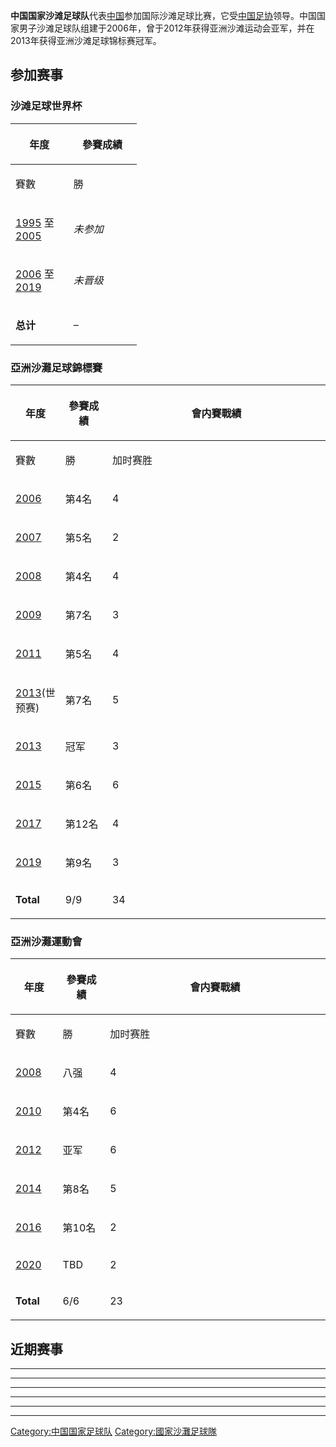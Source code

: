 {{Expand language|1=en|time=2021-07-28T08:51:22+00:00}}
{{Infobox national football team
|  Name               = 中国国家沙滩足球队
<!-- 注释出：| Badge              = China FA.svg -->
| Badge_size         = 150px
|  FIFA Trigramme     = CHN
| pattern_la1=_shoulder_stripes_white_stripes|pattern_b1=|pattern_ra1=_shoulder_stripes_white_stripes
| leftarm1=FF0000|body1=FF0000|rightarm1=FF0000|shorts1=FF0000|socks1=FF0000
| pattern_la2=|pattern_b2=|pattern_ra2=
| leftarm2=FFFFFF|body2=FFFFFF|rightarm2=FFFFFF|shorts2=FFFFFF|socks2=FFFFFF
|  Association        = [[中国足球协会|中国足球协会]]
|  Confederation      = [[亚足联|亚足联]] ([[亚洲|亚洲]]) 
|  Coach              = {{flagicon|ESP}} [[Ramiro_Figueiras_Amarelle|Amarelle]]
|  Most caps          = 
|  Top scorer         = 
|  Captain            = |
  First game         =  |
  Largest loss       =  |
  Largest win        =  |
}}
'''中国国家沙滩足球队'''代表[[中华人民共和国|中国]]参加国际沙滩足球比赛，它受[[中国足协|中国足协]]领导。中国国家男子沙滩足球队组建于2006年，曾于2012年获得亚洲沙滩运动会亚军，并在2013年获得亚洲沙滩足球锦标赛冠军。

==参加赛事==

===沙滩足球世界杯===
{| class="wikitable" style="text-align: center"
|-
!rowspan="2" width="15%" | 年度
!rowspan="2" width="25%" | 參賽成績
|-
!width="10%" | 賽數
!width="10%" | 勝
!width="10%" | 和
!width="10%" | 負
!width="10%" | 得球
!width="10%" | 失球
|-
|[[1995年沙灘足球世界盃|1995]] 至 [[2005年沙灘足球世界盃|2005]]||''未参加''||– || – || – || – || – || –
|-
|[[2006年沙灘足球世界盃|2006]] 至 [[2019年沙灘足球世界盃|2019]]||''未晋级''||– || – || – || – || – || –
|-
|'''总计''' ||– ||'''0'''||'''0'''||'''0'''||'''0'''||'''0'''||'''0'''
|}

===亞洲沙灘足球錦標賽===
{| class="wikitable" style="text-align: center"
|-
!rowspan="2" width="15%" | 年度
!rowspan="2" width="15%" | 參賽成績
!colspan="7" | 會内賽戰績
|-
!width="5%" | 賽數
!width="5%" | 勝
!width="5%" | 加时赛胜
!width="5%" | 点球胜
!width="5%" | 負
!width="5%" | 得球
!width="5%" | 失球
|-
|{{flagicon|UAE}} [[2006年亞洲沙灘足球錦標賽|2006]]||第4名||4||1||0||0||3||10||16
|-
|{{flagicon|UAE}} [[2007年亞洲沙灘足球錦標賽|2007]]||第5名||2||0||0||1||1||6||7
|-
|{{flagicon|UAE}} [[2008年亞洲沙灘足球錦標賽|2008]]||第4名||4||1||0||0||3||6||19
|-
|{{flagicon|UAE}} [[2009年亞洲沙灘足球錦標賽|2009]]||第7名||3||0||0||0||3||4||14
|-
|{{flagicon|Oman}} [[2011年亞洲沙灘足球錦標賽|2011]]||第5名||4||2||0||0||2||10||9
|-
|{{flagicon|Qatar}} [[2013_FIFA_Beach_Soccer_World_Cup_qualification_(AFC)|2013]](世预赛)||第7名||5||3||0||0||2||33||18
|-
|{{flagicon|CHN}} [[2013年亞洲沙灘足球錦標賽|2013]]||冠军||3||2||0||1||0||12||6
|-
|{{flagicon|Qatar}} [[2015年亞洲沙灘足球錦標賽|2015]]||第6名||6||2||0||1||3||16||28
|-
|{{flagicon|MAS}} [[2017年亞洲沙灘足球錦標賽|2017]]||第12名||4||0||0||0||4||3||24
|-
|{{flagicon|THA}} [[2019年亞洲沙灘足球錦標賽|2019]]||第9名||3||1||0||0||2||14||14
|-
!'''Total'''||9/9||34||10||0||2||23||102||149
|}

===亞洲沙灘運動會===
{| class="wikitable" style="text-align: center"
|-
!rowspan="2" width="15%" | 年度
!rowspan="2" width="15%" | 參賽成績
!colspan="7" | 會内賽戰績
|-
!width="5%" | 賽數
!width="5%" | 勝
!width="5%" | 加时赛胜
!width="5%" | 点球胜
!width="5%" | 負
!width="5%" | 得球
!width="5%" | 失球
|-
|{{flagicon|Indonesia}} [[2008年亞洲沙灘運動會沙灘足球比賽|2008]]||八强||4||1||0||1||2||12||12
|-bgcolor=#9acdff 
|{{flagicon|Oman}} [[2010年亞洲沙灘運動會沙灘足球比賽|2010]]||第4名||6||4||0||0||2||20||23
|- bgcolor="silver"
|{{flagicon|China}} [[2012年亞洲沙灘運動會沙灘足球比賽|2012]]||亚军||6||3||0||1||2||20||14
|-
|{{flagicon|Thailand}} [[2014年亞洲沙灘運動會沙灘足球比賽|2014]]||第8名||5||1||0||0||4||18||21
|-
|{{flagicon|Vietnam}} [[2016年亞洲沙灘運動會沙灘足球比賽|2016]]||第10名||2||0||0||0||2||8||16
|-
|{{flagicon|CHN}} [[2020年亞洲沙灘運動會沙灘足球比賽|2020]]||TBD||2||0||0||0||0||0||0
|-
!'''Total'''||6/6||23||9||0||2||12||78||86
|}

==近期赛事==
{{Football box
|date       = {{Start date|2019|3|7|df=y}}
|time       = {{UTZ|16:00|7}}
|team1      = {{beachsoccer-rt|LIB}}
|score      = 5–3
|team2      = {{beachsoccer|CHN}}
|goals1     = Abdullah {{goal|13||29}} <br> Fattal {{goal|16||30}} <br> Matar {{goal|28}}
|goals2     = 韩学庚 {{goal|5}} <br> 刘浩然 {{goal|13}} <br> 蔡伟明 {{goal|33}}
|stadium    = 主竞技场, [[芭堤雅|芭堤雅]], [[泰国|泰国]]
|attendance = 100
|referee    = {{flagicon|UZB}} Bakhtiyor Namazov
|report     = http://stats.the-afc.com/match_report/14829
}}
----
{{Football box
|date       = {{Start date|2019|3|9|df=y}}
|time       = {{UTZ|19:00|7}}
|team1      = {{beachsoccer-rt|CHN}}
|score      = 2–6
|team2      = {{beachsoccer|UAE}}
|goals1     = 郭旭宸蛟 {{goal|3}} <br> 刘易斯 {{goal|36}}
|goals2     = Karim {{goal|9}} <br> A. Ali {{goal|9||24}} <br> W. Mohammad {{goal|26}} <br> K. Ali {{goal|30}} <br> A. Beshr {{goal|32}}
|stadium    = 主竞技场, [[芭堤雅|芭堤雅]], [[泰国|泰国]]
|attendance = 200
|referee    = {{flagicon|JPN}} 佐藤誠
|report     = http://stats.the-afc.com/match_report/14831
}}
----
{{Football box
|date       = {{Start date|2019|3|11|df=y}}
|time       = {{UTZ|17:30|7}}
|team1      = {{beachsoccer-rt|CHN}}
|score      = 9–3
|team2      = {{beachsoccer|KGZ}}
|goals1     = 韩学庚 {{goal|12|pen.|15||30}} <br> 白帆 {{goal|18}} <br> 刘浩然 {{goal|19||30}} <br> 刘易斯 {{goal|24}} <br> 蔡伟明 {{goal|24||27}}
|goals2     = Diushenov {{goal|5}} <br> Almazbekov {{goal|23||32}}
|stadium    = 主竞技场, [[芭堤雅|芭堤雅]], [[泰国|泰国]]
|attendance = 200
|referee    = {{flagicon|BHR}} Abdulla Saleh
|report     = http://stats.the-afc.com/match_report/14833
}}

----
{{Football box
|date={{Start date|2017|3|4|df=y}}
|time=14:30 ([[UTC+08:00|UTC+8]])
|team1={{beachsoccer-rt|CHN}}
|score=0–5
|team2={{beachsoccer|BHR}}
|goals1=
|goals2= Rashed Jamal {{goal|1||17}} <br> Hesham Yusuf {{goal|31}} <br> Mohamed Abdulla {{goal|31}} <br> Ayoob Naseeb {{goal|35}}
|stadium=[[峇都布洛海滩|峇都布洛海滩]]，[[瓜拉登嘉楼|瓜拉登嘉楼]]
|attendance=600
|referee={{flagicon|UZB}} Bakhtiyor Namazov
|report=
}}
----
{{Football box
|date={{Start date|2017|3|5|df=y}}
|time=14:30 ([[UTC+08:00|UTC+8]])
|team1={{beachsoccer-rt|AFG}}
|score=7–2
|team2={{beachsoccer|CHN}}
|goals1=Sami Ullah {{goal|3||17}} <br> Raof Qaderi {{goal|11||20||28}} <br> Zainuddin Sharifi {{goal|16}} <br> Hamidullah Gulzar {{goal|35}}
|goals2=邱昊 {{goal|11}} <br> 刘易斯 {{goal|16}}
|stadium=[[峇都布洛海滩|峇都布洛海滩]]，[[瓜拉登嘉楼|瓜拉登嘉楼]]
|attendance=200
|referee={{flagicon|UAE}} Ebrahim Yousef
|report=
}}
----
{{Football box
|date={{Start date|2017|3|7|df=y}}
|time=16:00 ([[UTC+08:00|UTC+8]])
|team1={{beachsoccer-rt|CHN}}
|score=0–10
|team2={{beachsoccer|IRN}}
|goals1=
|goals2=Mohammadali Mokhtari {{goal|1||8||13}} <br> Farid Boulokbashi {{goal|6||31}} <br> Moslem Mesigar {{goal|6}} <br> Seyed Peyman {{goal|10}}<br> Seyed Ali {{goal|13}} <br> Mohammad Moradi {{goal|14}} <br> Amir Hosein {{goal|19}}
|stadium=[[峇都布洛海滩|峇都布洛海滩]]，[[瓜拉登嘉楼|瓜拉登嘉楼]]
|attendance=150
|referee={{flagicon|OMA}} Fallah Hassan
|report=
}}
----
{{Football box
|date={{Start date|2017|3|8|df=y}}
|time=14:30 ([[UTC+08:00|UTC+8]])
|team1={{beachsoccer-rt|MAS}}
|score=2–1
|team2={{beachsoccer|CHN}}
|goals1= Mohd Zaharim {{goal|2}} <br> Mohamad Fakhruddin {{goal|12}}
|goals2= 刘易斯 {{goal|16}}
|stadium=[[峇都布洛海滩|峇都布洛海滩]]，[[瓜拉登嘉楼|瓜拉登嘉楼]]
|attendance=715
|referee={{flagicon|JPN}} 波多野祐一
|report=
}}


{{中国体育国家队}}
{{亞洲足聯會員沙灘足球代表隊}}
[[Category:中国国家足球队|Category:中国国家足球队]]
[[Category:國家沙灘足球隊|Category:國家沙灘足球隊]]